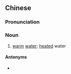 {{also|温水}}
==Chinese==
{{zh-forms|s=温水}}

===Pronunciation===
{{zh-pron
|m=wēnshuǐ
|c=wan1 seoi2
|h=pfs=vûn-súi
|cat=n
}}

===Noun===
{{zh-noun}}

# [[warm]] [[water]]; [[heated]] water

====Antonyms====
* {{zh-l|冷水}}